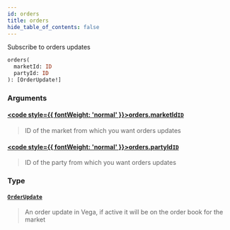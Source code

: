 ```yaml
---
id: orders
title: orders
hide_table_of_contents: false
---
```








Subscribe to orders updates

```graphql
orders(
  marketId: ID
  partyId: ID
): [OrderUpdate!]
```


### Arguments

#### [<code style={{ fontWeight: 'normal' }}>orders.<b>marketId</b></code>](#)<Bullet />[`ID`](/docs/testnet/graphql/scalars/id) <Badge class="secondary" text="scalar"/>
> ID of the market from which you want orders updates
> 

#### [<code style={{ fontWeight: 'normal' }}>orders.<b>partyId</b></code>](#)<Bullet />[`ID`](/docs/testnet/graphql/scalars/id) <Badge class="secondary" text="scalar"/>
> ID of the party from which you want orders updates
> 

### Type

#### [`OrderUpdate`](/docs/testnet/graphql/objects/order-update) <Badge class="secondary" text="object"/>
> An order update in Vega, if active it will be on the order book for the market
> 





